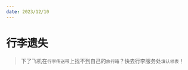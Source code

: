```yaml
---
date: 2023/12/10
---
```

# 行李遗失
> 下了飞机在`行李传送带`上找不到自己的`旅行箱`？快去行李服务处`填认领表`！

<ScDailyConversation />
<br />
<Dialog>
#### I waited at the [baggage/n.] [carousel/n./2] for over an hour.
#### But my luggage did not arrive with the other passengers' luggage.
# I'm sorry about that. What flight did you take?
#### Flight 703, coming from Paris.
# What does your luggage look like?
#### It is a large, silver [hard-shell/adj.] [suitcase/n.]. It has my initials S. K. engraved on the side.
# OK. Please fill out this [luggage/n.] [claim/v.] [form/n./3].
# Make sure to leave a number we can reach you at, and we will contact you as soon as we find it.
# Sorry for the [inconvenience/n.].
#### Thank you.
</Dialog>
